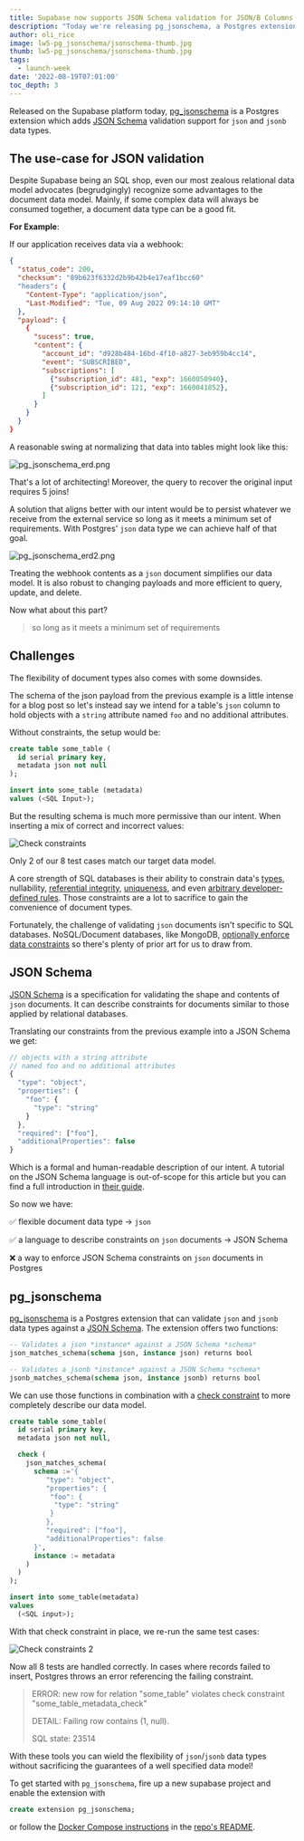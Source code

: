 ```yaml
---
title: Supabase now supports JSON Schema validation for JSON/B Columns
description: "Today we're releasing pg_jsonschema, a Postgres extension for JSON validation."
author: oli_rice
image: lw5-pg_jsonschema/jsonschema-thumb.jpg
thumb: lw5-pg_jsonschema/jsonschema-thumb.jpg
tags:
  - launch-week
date: '2022-08-19T07:01:00'
toc_depth: 3
---
```


Released on the Supabase platform today, [pg_jsonschema](https://github.com/supabase/pg_jsonschema) is a Postgres extension
which adds [JSON Schema](https://json-schema.org/) validation support for `json` and `jsonb` data types.

## The use-case for JSON validation

Despite Supabase being an SQL shop, even our most zealous relational data model advocates (begrudgingly) recognize some advantages to the document data model.
Mainly, if some complex data will always be consumed together, a document data type can be a good fit.

**For Example**:

If our application receives data via a webhook:

```json
{
  "status_code": 200,
  "checksum": "89b623f6332d2b9b42b4e17eaf1bcc60"
  "headers": {
    "Content-Type": "application/json",
    "Last-Modified": "Tue, 09 Aug 2022 09:14:10 GMT"
  },
  "payload": {
    {
      "sucess": true,
      "content": {
        "account_id": "d928b484-16bd-4f10-a827-3eb959b4cc14",
        "event": "SUBSCRIBED",
        "subscriptions": [
          {"subscription_id": 481, "exp": 1660050940},
          {"subscription_id": 121, "exp": 1660041852},
        ]
      }
    }
  }
}
```

A reasonable swing at normalizing that data into tables might look like this:

![pg_jsonschema_erd.png](/images/blog/lw5-pg_jsonschema/pg_jsonschema_erd.jpg)

That's a lot of architecting! Moreover, the query to recover the original input requires 5 joins!

A solution that aligns better with our intent would be to persist whatever we receive from the external service so long as it meets a minimum set of requirements.
With Postgres' `json` data type we can achieve half of that goal.

![pg_jsonschema_erd2.png](/images/blog/lw5-pg_jsonschema/pg_jsonschema_erd2.jpg)

Treating the webhook contents as a `json` document simplifies our data model. It is also robust to changing payloads and more efficient to query, update, and delete.

Now what about this part?

> so long as it meets a minimum set of requirements

## Challenges

The flexibility of document types also comes with some downsides.

The schema of the json payload from the previous example is a little intense for a blog post so let's instead say we intend for a table's `json` column to hold objects with a `string` attribute named `foo` and no additional attributes.

Without constraints, the setup would be:

```sql
create table some_table (
  id serial primary key,
  metadata json not null
);

insert into some_table (metadata)
values (<SQL Input>);

```

But the resulting schema is much more permissive than our intent. When inserting a mix of correct and incorrect values:

![Check constraints](/images/blog/lw5-pg_jsonschema/table-1.png)

Only 2 of our 8 test cases match our target data model.

A core strength of SQL databases is their ability to constrain data's [types](https://www.postgresql.org/docs/current/datatype.html), nullability,
[referential integrity](https://www.postgresql.org/docs/current/tutorial-fk.html), [uniqueness](https://www.postgresql.org/docs/current/ddl-constraints.html),
and even [arbitrary developer-defined rules](https://www.postgresql.org/docs/current/sql-createtrigger.html).
Those constraints are a lot to sacrifice to gain the convenience of document types.

Fortunately, the challenge of validating `json` documents isn't specific to SQL databases. NoSQL/Document databases, like MongoDB,
[optionally enforce data constraints](https://www.mongodb.com/docs/atlas/app-services/schemas/) so there's plenty of prior art for us to draw from.

## JSON Schema

[JSON Schema](https://json-schema.org/) is a specification for validating the shape and contents of `json` documents.
It can describe constraints for documents similar to those applied by relational databases.

Translating our constraints from the previous example into a JSON Schema we get:

```js
// objects with a string attribute
// named foo and no additional attributes
{
  "type": "object",
  "properties": {
    "foo": {
      "type": "string"
    }
  },
  "required": ["foo"],
  "additionalProperties": false
}
```

Which is a formal and human-readable description of our intent. A tutorial on the JSON Schema language is out-of-scope
for this article but you can find a full introduction in [their guide](https://json-schema.org/understanding-json-schema/index.html).

So now we have:

✅ flexible document data type → `json`

✅ a language to describe constraints on `json` documents → JSON Schema

❌ a way to enforce JSON Schema constraints on `json` documents in Postgres

## pg_jsonschema

[pg_jsonschema](https://github.com/supabase/pg_jsonschema) is a Postgres extension that can validate `json` and `jsonb` data types
against a [JSON Schema](https://json-schema.org/). The extension offers two functions:

```sql
-- Validates a json *instance* against a JSON Schema *schema*
json_matches_schema(schema json, instance json) returns bool

-- Validates a jsonb *instance* against a JSON Schema *schema*
jsonb_matches_schema(schema json, instance jsonb) returns bool
```

We can use those functions in combination with a [check constraint](https://www.postgresql.org/docs/current/ddl-constraints.html) to more completely describe our data model.

```sql
create table some_table(
  id serial primary key,
  metadata json not null,

  check (
    json_matches_schema(
      schema :='{
         "type": "object",
         "properties": {
          "foo": {
           "type": "string"
          }
         },
         "required": ["foo"],
         "additionalProperties": false
      }',
      instance := metadata
    )
  )
);

insert into some_table(metadata)
values
  (<SQL input>);

```

With that check constraint in place, we re-run the same test cases:

![Check constraints 2](/images/blog/lw5-pg_jsonschema/table-2.png)

Now all 8 tests are handled correctly. In cases where records failed to insert, Postgres throws an error referencing the failing constraint.

> ERROR: new row for relation "some_table" violates check constraint "some_table_metadata_check"
>
> DETAIL: Failing row contains (1, null).
>
> SQL state: 23514

With these tools you can wield the flexibility of `json`/`jsonb` data types without sacrificing the guarantees of a well specified data model!

To get started with `pg_jsonschema`, fire up a new supabase project and enable the extension with

```sql
create extension pg_jsonschema;
```

or follow the [Docker Compose instructions](https://github.com/supabase/pg_jsonschema#try-it-out) in the [repo's README](https://github.com/supabase/pg_jsonschema/blob/master/README.md).
